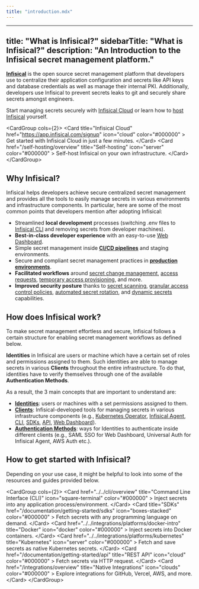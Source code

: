 ```yaml
---
title: "introduction.mdx"
---
```


---
title: "What is Infisical?"
sidebarTitle: "What is Infisical?"
description: "An Introduction to the Infisical secret management platform."
---

**[Infisical](https://infisical.com)** is the open source secret management platform that developers use to centralize their application configuration and secrets like API keys and database credentials as well as manage their internal PKI. Additionally, developers use Infisical to prevent secrets leaks to git and securely share secrets amongst engineers.

Start managing secrets securely with [Infisical Cloud](https://app.infisical.com) or learn how to [host Infisical](/self-hosting/overview) yourself.

&lt;CardGroup cols={2}&gt;
  &lt;Card
    title="Infisical Cloud"
    href="https://app.infisical.com/signup"
    icon="cloud"
    color="#000000"
  &gt;
    Get started with Infisical Cloud in just a few minutes.
  &lt;/Card&gt;
  &lt;Card
    href="/self-hosting/overview"
    title="Self-hosting"
    icon="server"
    color="#000000"
  &gt;
    Self-host Infisical on your own infrastructure.
  &lt;/Card&gt;
&lt;/CardGroup&gt;

## Why Infisical?

Infisical helps developers achieve secure centralized secret management and provides all the tools to easily manage secrets in various environments and infrastructure components. In particular, here are some of the most common points that developers mention after adopting Infisical:

- Streamlined **local development** processes (switching .env files to [Infisical CLI](/cli/commands/run) and removing secrets from developer machines).
- **Best-in-class developer experience** with an easy-to-use [Web Dashboard](/documentation/platform/project).
- Simple secret management inside **[CI/CD pipelines](/integrations/cicd/githubactions)** and staging environments.
- Secure and compliant secret management practices in **[production environments](/sdks/overview)**.
- **Facilitated workflows** around [secret change management](/documentation/platform/pr-workflows), [access requests](/documentation/platform/access-controls/access-requests), [temporary access provisioning](/documentation/platform/access-controls/temporary-access), and more.
- **Improved security posture** thanks to [secret scanning](/cli/scanning-overview), [granular access control policies](/documentation/platform/access-controls/overview), [automated secret rotation](https://infisical.com/docs/documentation/platform/secret-rotation/overview), and [dynamic secrets](/documentation/platform/dynamic-secrets/overview) capabilities.

## How does Infisical work?

To make secret management effortless and secure, Infisical follows a certain structure for enabling secret management workflows as defined below.

**Identities** in Infisical are users or machine which have a certain set of roles and permissions assigned to them. Such identities are able to manage secrets in various **Clients** throughout the entire infrastructure. To do that, identities have to verify themselves through one of the available **Authentication Methods**.

As a result, the 3 main concepts that are important to understand are:

- **[Identities](/documentation/platform/identities/overview)**: users or machines with a set permissions assigned to them.
- **[Clients](/integrations/platforms/kubernetes)**: Infisical-developed tools for managing secrets in various infrastructure components (e.g., [Kubernetes Operator](/integrations/platforms/kubernetes), [Infisical Agent](/integrations/platforms/infisical-agent), [CLI](/cli/usage), [SDKs](/sdks/overview), [API](/api-reference/overview/introduction), [Web Dashboard](/documentation/platform/organization)).
- **[Authentication Methods](/documentation/platform/identities/universal-auth)**: ways for Identities to authenticate inside different clients (e.g., SAML SSO for Web Dashboard, Universal Auth for Infisical Agent, AWS Auth etc.).

## How to get started with Infisical?

Depending on your use case, it might be helpful to look into some of the resources and guides provided below.

&lt;CardGroup cols={2}&gt;
  &lt;Card
    href="../../cli/overview"
    title="Command Line Interface (CLI)"
    icon="square-terminal"
    color="#000000"
  &gt;
    Inject secrets into any application process/environment.
  &lt;/Card&gt;
  &lt;Card
    title="SDKs"
    href="/documentation/getting-started/sdks"
    icon="boxes-stacked"
    color="#000000"
  &gt;
    Fetch secrets with any programming language on demand.
  &lt;/Card&gt;
  &lt;Card
    href="../../integrations/platforms/docker-intro"
    title="Docker"
    icon="docker"
    color="#000000"
  &gt;
    Inject secrets into Docker containers.
  &lt;/Card&gt;
  &lt;Card
    href="../../integrations/platforms/kubernetes"
    title="Kubernetes"
    icon="server"
    color="#000000"
  &gt;
    Fetch and save secrets as native Kubernetes secrets.
  &lt;/Card&gt;
  &lt;Card
    href="/documentation/getting-started/api"
    title="REST API"
    icon="cloud"
    color="#000000"
  &gt;
    Fetch secrets via HTTP request.
  &lt;/Card&gt;
  &lt;Card
    href="/integrations/overview"
    title="Native Integrations"
    icon="clouds"
    color="#000000"
  &gt;
    Explore integrations for GitHub, Vercel, AWS, and more.
  &lt;/Card&gt;
&lt;/CardGroup&gt;
